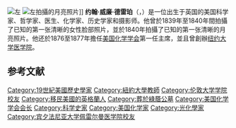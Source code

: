 {{Infobox scientist
|name              = 約翰·威廉·杜雷伯
|image             = John_William_Draper.jpg
|image_size        =  
|caption           = 約翰·威廉·杜雷伯
|birth_date        = {{Birth date|1811|5|5}}
|birth_place       = 英國英格蘭[[兰开夏|兰开夏]][[聖海倫斯|聖海倫斯]]
|death_date        = {{death date and age|1882|1|4|1811|5|5}}
|death_place       = 美國[[紐約州|紐約州]]{{link-en|哈得孙河畔黑斯廷斯 |Hastings-on-Hudson, New York}}
|residence         =
|citizenship       =
|nationality       = 美國
|ethnicity         =
|field             =
|work_institutions =
|alma_mater        = [[伦敦大学学院|伦敦大学学院]]<br />{{link-en|宾夕法尼亚大学医学院|University of Pennsylvania School of Medicine}}
|doctoral_advisor  =
|doctoral_students =
|known_for         = [[光化学|光化学]]
|author_abbrev_bot =
|author_abbrev_zoo =
|influences        =
|influenced        =
|prizes            = [[拉姆福德奖章|拉姆福德奖章]] {{small|(1875)}}
|religion          =
|footnotes         =
|signature         =
}}
[[File:Dorothy_Draper.jpg|左]]
[[File:John_W_Draper-The_first_Moon_Photograph_1840.jpg|左]]拍攝的月亮照片]]
'''约翰·威廉·德雷珀'''（{{Link-en|John William Draper}}，{{bd|1811年|5月5日|1882年|1月4日}}）是一位出生于英国的美国科学家、哲学家、医生、化学家、历史学家和摄影师。他曾於1839年至1840年間拍攝了已知的第一张清晰的女性脸部照片，並於1840年拍攝了已知的第一张清晰的月亮照片。他还於1876至1877年擔任[[美国化学学会|美国化学学会]]第一任主席，並且曾創辦[[纽约大学医学院|纽约大学医学院]]。

==参考文献==
{{reflist}}

{{DEFAULTSORT: Draper, John}}
[[Category:19世紀美國歷史學家|Category:19世紀美國歷史學家]]
[[Category:紐約大學教師|Category:紐約大學教師]]
[[Category:伦敦大学学院校友|Category:伦敦大学学院校友]]
[[Category:移民美國的英格蘭人|Category:移民美國的英格蘭人]]
[[Category:葬於綠蔭公墓|Category:葬於綠蔭公墓]]
[[Category:美国化学学会会长|Category:美国化学学会会长]]
[[Category:科学史家|Category:科学史家]]
[[Category:美国化学家|Category:美国化学家]]
[[Category:光化學家|Category:光化學家]]
[[Category:宾夕法尼亚大学佩雷尔曼医学院校友|Category:宾夕法尼亚大学佩雷尔曼医学院校友]]